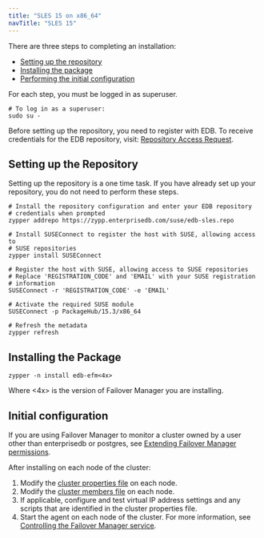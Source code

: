 ```yaml
---
title: "SLES 15 on x86_64"
navTitle: "SLES 15"
---
```


There are three steps to completing an installation:

- [Setting up the repository](#setting-up-the-repository)
- [Installing the package](#installing-the-package)
- [Performing the initial configuration](12_initial_config)

For each step, you must be logged in as superuser.

```shell
# To log in as a superuser:
sudo su -
```

Before setting up the repository, you need to register with EDB. To receive credentials for the EDB repository, visit: [Repository Access Request](https://www.enterprisedb.com/repository-access-request).

## Setting up the Repository

Setting up the repository is a one time task. If you have already set up your repository, you do not need to perform these steps.

```shell
# Install the repository configuration and enter your EDB repository 
# credentials when prompted
zypper addrepo https://zypp.enterprisedb.com/suse/edb-sles.repo

# Install SUSEConnect to register the host with SUSE, allowing access to 
# SUSE repositories
zypper install SUSEConnect

# Register the host with SUSE, allowing access to SUSE repositories
# Replace 'REGISTRATION_CODE' and 'EMAIL' with your SUSE registration 
# information
SUSEConnect -r 'REGISTRATION_CODE' -e 'EMAIL'

# Activate the required SUSE module
SUSEConnect -p PackageHub/15.3/x86_64

# Refresh the metadata
zypper refresh
```

## Installing the Package

```shell
zypper -n install edb-efm<4x>
```

Where <4x> is the version of Failover Manager you are installing.


## Initial configuration

If you are using Failover Manager to monitor a cluster owned by a user other than enterprisedb or postgres, see [Extending Failover Manager permissions](04_configuring_efm/04_extending_efm_permissions/#extending_efm_permissions).

After installing on each node of the cluster:

1.  Modify the [cluster properties file](04_configuring_efm/01_cluster_properties/#cluster_properties) on each node.
2.  Modify the [cluster members file](04_configuring_efm/03_cluster_members/#cluster_members) on each node.
3.  If applicable, configure and test virtual IP address settings and any scripts that are identified in the cluster properties file.
4.  Start the agent on each node of the cluster. For more information, see [Controlling the Failover Manager service](08_controlling_efm_service/#controlling-the-failover-manager-service).